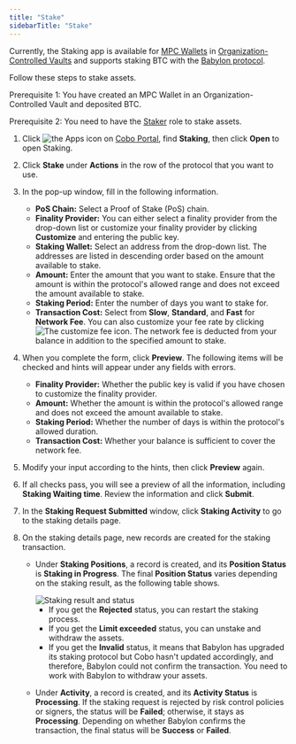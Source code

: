 ```yaml
---
title: "Stake"
sidebarTitle: "Stake"
---
```

<Info>Currently, the Staking app is available for [MPC Wallets](/en/portal/mpc-wallets/introduction) in [Organization-Controlled Vaults](/en/portal/mpc-wallets/ocw/create-mpc-vault) and supports staking BTC with the [Babylon protocol](https://babylonlabs.io/).</Info>

Follow these steps to stake assets.

<Note>Prerequisite 1: You have created an MPC Wallet in an Organization-Controlled Vault and deposited BTC.</Note>

<Note>Prerequisite 2: You need to have the [Staker](/en/portal/organization/roles-and-permissions) role to stake assets.</Note>

1. Click <img src="/en/images/common/icon_apps.svg" className="icon" alt="the Apps icon"/> on [Cobo Portal](https://portal.cobo.com/login), find **Staking**, then click **Open** to open Staking.
2. Click **Stake** under **Actions** in the row of the protocol that you want to use.
3. In the pop-up window, fill in the following information.

    - **PoS Chain:** Select a Proof of Stake (PoS) chain.
    - **Finality Provider:** You can either select a finality provider from the drop-down list or customize your finality provider by clicking **Customize** and entering the public key.
    - **Staking Wallet:** Select an address from the drop-down list. The addresses are listed in descending order based on the amount available to stake.
    - **Amount:** Enter the amount that you want to stake. Ensure that the amount is within the protocol's allowed range and does not exceed the amount available to stake.
    - **Staking Period:** Enter the number of days you want to stake for.
    - **Transaction Cost:** Select from **Slow**, **Standard**, and **Fast** for **Network Fee**. You can also customize your fee rate by clicking <img src="/en/images/portal-apps/staking/setting.svg" className="icon" alt="The customize fee icon"/>. The network fee is deducted from your balance in addition to the specified amount to stake.

4. When you complete the form, click **Preview**. The following items will be checked and hints will appear under any fields with errors.

    - **Finality Provider:** Whether the public key is valid if you have chosen to customize the finality provider.
    - **Amount:** Whether the amount is within the protocol's allowed range and does not exceed the amount available to stake.
    - **Staking Period:** Whether the number of days is within the protocol's allowed duration.
    - **Transaction Cost:** Whether your balance is sufficient to cover the network fee.

5. Modify your input according to the hints, then click **Preview** again. 
6. If all checks pass, you will see a preview of all the information, including **Staking Waiting time**. Review the information and click **Submit**.
7. In the **Staking Request Submitted** window, click **Staking Activity** to go to the staking details page.
8. On the staking details page, new records are created for the staking transaction.

    - Under **Staking Positions**, a record is created, and its **Position Status** is **Staking in Progress**. The final **Position Status** varies depending on the staking result, as the following table shows.
        
        <img src="/en/images/portal-apps/staking/BTC/staking_position_status.svg" className="diagram" alt="Staking result and status"/>

        - If you get the **Rejected** status, you can restart the staking process.
        - If you get the **Limit exceeded** status, you can unstake and withdraw the assets.
        - If you get the **Invalid** status, it means that Babylon has upgraded its staking protocol but Cobo hasn't updated accordingly, and therefore, Babylon could not confirm the transaction. You need to work with Babylon to withdraw your assets.

    - Under **Activity**, a record is created, and its **Activity Status** is **Processing**. If the staking request is rejected by risk control policies or signers, the status will be **Failed**; otherwise, it stays as **Processing**. Depending on whether Babylon confirms the transaction, the final status will be **Success** or **Failed**.
